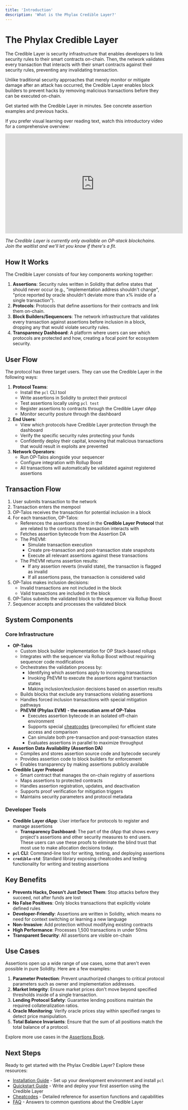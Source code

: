 ```yaml
---
title: 'Introduction'
description: 'What is the Phylax Credible Layer?'
---
```


# The Phylax Credible Layer

The Credible Layer is security infrastructure that enables developers to link security rules to their smart contracts on-chain. Then, the network validates every transaction that interacts with their smart contracts against their security rules, preventing any invalidating transaction.

Unlike traditional security approaches that merely monitor or mitigate damage after an attack has occurred, the Credible Layer enables block builders to prevent hacks by removing malicious transactions before they can be executed on-chain.

<Columns cols={2}>
  <Card title="Quickstart Guide" icon="rocket" href="/credible/pcl-quickstart">
    Get started with the Credible Layer in minutes.
  </Card>
  <Card title="Assertions Book" icon="book" href="/assertions-book/assertions-book-intro">
    See concrete assertion examples and previous hacks.
  </Card>
</Columns>

If you prefer visual learning over reading text, watch this introductory video for a comprehensive overview:

<iframe width="560" height="315" src="https://www.youtube.com/embed/J7uPS1ruR04?si=GkQEASccP6BHoPGt" title="YouTube video player" frameborder="0" allow="accelerometer; autoplay; clipboard-write; encrypted-media; gyroscope; picture-in-picture; web-share" referrerpolicy="strict-origin-when-cross-origin" allowfullscreen></iframe>

_The Credible Layer is currently only available on OP-stack blockchains. Join the waitlist and we'll let you know if there's a fit._

## How It Works

The Credible Layer consists of four key components working together:

1. **Assertions**: Security rules written in Solidity that define states that should never occur (e.g., "implementation address shouldn't change", "price reported by oracle shouldn't deviate more than x% inside of a single transaction").
2. **Protocols**: Protocols that define assertions for their contracts and link them on-chain.
3. **Block Builders/Sequencers**: The network infrastructure that validates every transaction against assertions before inclusion in a block, dropping any that would violate security rules.
4. **Transparency Dashboard**: A platform where users can see which protocols are protected and how, creating a focal point for ecosystem security.

## User Flow

The protocol has three target users. They can use the Credible Layer in the following ways:

1. **Protocol Teams**:
    - Install the `pcl` CLI tool
    - Write assertions in Solidity to protect their protocol
    - Test assertions locally using `pcl test`
    - Register assertions to contracts through the Credible Layer dApp
    - Monitor security posture through the dashboard
2. **End Users**:
    - View which protocols have Credible Layer protection through the dashboard
    - Verify the specific security rules protecting your funds
    - Confidently deploy their capital, knowing that malicious transactions that would result in exploits are prevented
3. **Network Operators**:
    - Run OP-Talos alongside your sequencer
    - Configure integration with Rollup Boost
    - All transactions will automatically be validated against registered assertions

## Transaction Flow

1. User submits transaction to the network
2. Transaction enters the mempool
3. OP-Talos receives the transaction for potential inclusion in a block
4. For each transaction, OP-Talos:
    - References the assertions stored in the **Credible Layer Protocol** that are related to the contracts the transaction interacts with
    - Fetches assertion bytecode from the Assertion DA
    - The PhEVM:
        - Simulate transaction execution
        - Create pre-transaction and post-transaction state snapshots
        - Execute all relevant assertions against these transactions
    - The PhEVM returns assertion results:
        - If any assertion reverts (invalid state), the transaction is flagged as invalid
        - If all assertions pass, the transaction is considered valid
5. OP-Talos makes inclusion decisions:
    - Invalid transactions are not included in the block
    - Valid transactions are included in the block
6. OP-Talos submits the validated block to the sequencer via Rollup Boost
7. Sequencer accepts and processes the validated block

## System Components

### Core Infrastructure

- **OP-Talos**
    - Custom block builder implementation for OP Stack-based rollups
    - Integrates with the sequencer via Rollup Boost without requiring sequencer code modifications
    - Orchestrates the validation process by:
        - Identifying which assertions apply to incoming transactions
        - Invoking PhEVM to execute the assertions against transaction states
        - Making inclusion/exclusion decisions based on assertion results
    - Builds blocks that exclude any transactions violating assertions
    - Handles forced inclusion transactions with special mitigation pathways
    - **PhEVM (Phylax EVM) - the execution arm of OP-Talos**
        - Executes assertion bytecode in an isolated off-chain environment
        - Supports special [cheatcodes](/credible/cheatcodes) (precompiles) for efficient state access and comparison
        - Can simulate both pre-transaction and post-transaction states
        - Evaluates assertions in parallel to maximize throughput
- **Assertion Data Availability (Assertion DA)**
    - Compiles and stores assertion source code and bytecode securely
    - Provides assertion code to block builders for enforcement
    - Enables transparency by making assertions publicly available
- **Credible Layer Protocol**
    - Smart contract that manages the on-chain registry of assertions
    - Maps assertions to protected contracts
    - Handles assertion registration, updates, and deactivation
    - Supports proof verification for mitigation triggers
    - Maintains security parameters and protocol metadata

### Developer Tools

- **Credible Layer dApp**: User interface for protocols to register and manage assertions
    - **Transparency Dashboard:** The part of the dApp that shows every project's assertions and other security measures to end users. These users can use these proofs to eliminate the blind trust that most use to make allocation decisions today.
- **`pcl` CLI**: Command-line tool for writing, testing, and deploying assertions
- **`credible-std`**: Standard library exposing cheatcodes and testing functionality for writing and testing assertions

## Key Benefits

- **Prevents Hacks, Doesn't Just Detect Them**: Stop attacks before they succeed, not after funds are lost
- **No False Positives**: Only blocks transactions that explicitly violate defined rules
- **Developer-Friendly**: Assertions are written in Solidity, which means no need for context switching or learning a new language
- **Non-Invasive**: Add protection without modifying existing contracts
- **High Performance**: Processes 1,500 transactions in under 50ms
- **Transparent Security**: All assertions are visible on-chain

## Use Cases

Assertions open up a wide range of use cases, some that aren't even possible in pure Solidity. Here are a few examples:

1. **Parameter Protection**: Prevent unauthorized changes to critical protocol parameters such as owner and implementation addresses.
2. **Market Integrity**: Ensure market prices don't move beyond specified thresholds inside of a single transaction.
3. **Lending Protocol Safety**: Guarantee lending positions maintain the required collateralization ratios.
4. **Oracle Monitoring**: Verify oracle prices stay within specified ranges to detect price manipulation.
5. **Total Balance Invariants**: Ensure that the sum of all positions match the total balance of a protocol.

Explore more use cases in the [Assertions Book](/assertions-book/assertions-book-intro).

## Next Steps

Ready to get started with the Phylax Credible Layer? Explore these resources:

- [Installation Guide](/credible/credible-install) - Set up your development environment and install `pcl`
- [Quickstart Guide](/credible/pcl-quickstart) - Write and deploy your first assertion using the Credible Layer
- [Cheatcodes](/credible/cheatcodes) - Detailed reference for assertion functions and capabilities
- [FAQ](/credible/faq) - Answers to common questions about the Credible Layer
